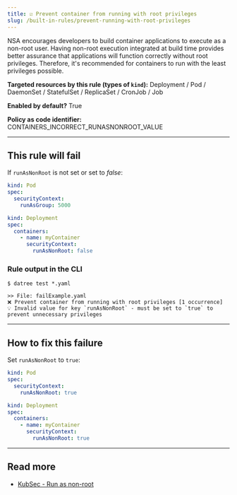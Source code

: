 ```yaml
---
title: ☑️ Prevent container from running with root privileges
slug: /built-in-rules/prevent-running-with-root-privileges
---
```


NSA encourages developers to build container applications to execute as a non-root user. Having non-root execution integrated at build time provides better assurance that applications will function correctly without root privileges. Therefore, it's recommended for containers to run with the least privileges possible.

**Targeted resources by this rule (types of **`kind`**):** Deployment / Pod / DaemonSet / StatefulSet / ReplicaSet / CronJob / Job

**Enabled by default?** True

**Policy as code identifier:** CONTAINERS_INCORRECT_RUNASNONROOT_VALUE

---

## This rule will fail

If `runAsNonRoot` is not set or set to _false_:

```yaml
kind: Pod
spec:
  securityContext:
    runAsGroup: 5000
```

```yaml
kind: Deployment
spec:
  containers:
    - name: myContainer
      securityContext:
        runAsNonRoot: false
```

### Rule output in the CLI

```terminal
$ datree test *.yaml

>> File: failExample.yaml
❌ Prevent container from running with root privileges [1 occurrence]
💡 Invalid value for key `runAsNonRoot` - must be set to `true` to prevent unnecessary privileges
```

---

## How to fix this failure

Set `runAsNonRoot` to `true`:

```yaml
kind: Pod
spec:
  securityContext:
    runAsNonRoot: true
```

```yaml
kind: Deployment
spec:
  containers:
    - name: myContainer
      securityContext:
        runAsNonRoot: true
```

---

## Read more

- [KubSec - Run as non-root](https://kubesec.io/basics/containers-securitycontext-runasnonroot-true/)
